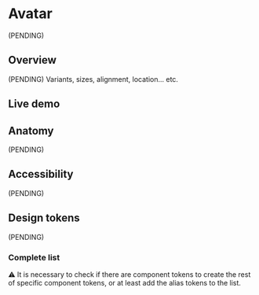 


<Meta title="Components/Avatar" />

# Avatar

(PENDING)

## Overview

(PENDING) Variants, sizes, alignment, location... etc.

## Live demo

<LiveDemo
  story={Stories.Example}
  urlHtml="https://devoinc.github.io/genesys-styles"
  urlReact="https://devoinc.github.io/genesys-ui/?path=/docs/components-media-avatar--docs"
/>

## Anatomy

(PENDING)

## Accessibility

(PENDING)

## Design tokens

(PENDING)

### Complete list

⚠️ It is necessary to check if there are component tokens to create the rest of specific component tokens, or at least add the alias tokens to the list.

<DesignTokensList componentName="avatar" />
